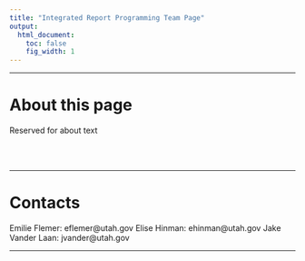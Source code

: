 ```yaml
---
title: "Integrated Report Programming Team Page"
output:
  html_document:
    toc: false  
    fig_width: 1
---
```


----

# About this page
Reserved for about text

<br>
<br>

----

# Contacts
Emilie Flemer: eflemer@utah.gov
Elise Hinman: ehinman@utah.gov
Jake Vander Laan: jvander@utah.gov

----



